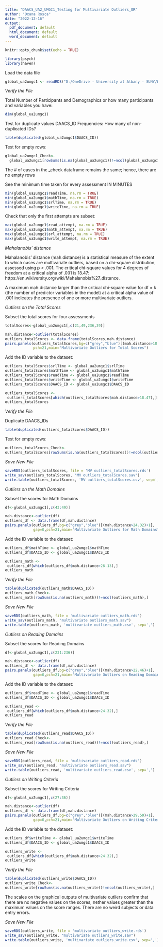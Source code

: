 ---
title: "DAACS_UA2_UMGC1_Testing for Multivariate Outliers_OR"
author: "Oxana Rosca"
date: "2022-12-16"
output:
  pdf_document: default
  html_document: default
  word_document: default
---

```{r setup, include=FALSE}
knitr::opts_chunk$set(echo = TRUE)
```

```{r}
library(psych)
library(haven)
```

Load the data file
```{r}
global_ua2umgc1 <- readRDS("D:/OneDrive - University at Albany - SUNY/WorkDirectory/data_export/global_ua2umgc1.rds")
```

*Verify the File*

Total Number of Participants and Demographics or how many participants and 
variables you have:
```{r}
dim(global_ua2umgc1)
```

Test for duplicate values DAACS_ID
Frequencies: How many of non-duplicated IDs?
```{r}
table(duplicated(global_ua2umgc1$DAACS_ID))
```
Test for empty rows:
```{r}
global_ua2umgc1_Check<-
  global_ua2umgc1[rowSums(is.na(global_ua2umgc1))!=ncol(global_ua2umgc1),]
```
The # of cases in the _check dataframe remains the same; hence, there are no 
empty rows

See the minimum time taken for every assessment IN MINUTES
```{r}
min(global_ua2umgc1$readTime, na.rm = TRUE)
min(global_ua2umgc1$mathTime, na.rm = TRUE)
min(global_ua2umgc1$srlTime, na.rm = TRUE)
min(global_ua2umgc1$writeTime, na.rm = TRUE)
```

Check that only the first attempts are subset:
```{r}
max(global_ua2umgc1$read_attempt, na.rm = TRUE)
max(global_ua2umgc1$math_attempt, na.rm = TRUE)
max(global_ua2umgc1$srl_attempt, na.rm = TRUE)
max(global_ua2umgc1$write_attempt, na.rm = TRUE)
```

*Mahalanobis' distance*

Mahalanobis' distance (mah.distance) is a statistical measure of the extent to which cases 
are multivariate outliers, based on a chi-square distribution, assessed using 
p < .001. The critical chi-square values for 4 degrees of freedom at a critical 
alpha of .001 is 18.47: https://en.wikiversity.org/wiki/Mahalanobis%27_distance.

A maximum mah.distance larger than the critical chi-square value for df = k (the number of 
predictor variables in the model) at a critical alpha value of .001 indicates 
the presence of one or more multivariate outliers.

*Outliers on the Total Scores*

Subset the total scores for four assessments
```{r}
totalScores<-global_ua2umgc1[,c(21,49,236,39)]
```

```{r}
mah.distance<-outlier(totalScores)
outliers_totalScores <- data.frame(totalScores,mah.distance)
pairs.panels(outliers_totalScores,bg=c("grey","blue")[(mah.distance>18.47)+1],
             pch=21,main="Multivariate Outliers for Total Scores")
```
Add the ID variable to the dataset:
```{r}
outliers_totalScores$srlTime <- global_ua2umgc1$srlTime
outliers_totalScores$mathTime <- global_ua2umgc1$mathTime
outliers_totalScores$readTime <- global_ua2umgc1$readTime
outliers_totalScores$writeTime <- global_ua2umgc1$writeTime
outliers_totalScores$DAACS_ID <- global_ua2umgc1$DAACS_ID
```

```{r}
outliers_totalScores <- 
 outliers_totalScores[which(outliers_totalScores$mah.distance>18.47),]
outliers_totalScores
```

*Verify the File*

Duplicate DAACS_IDs
```{r}
table(duplicated(outliers_totalScores$DAACS_ID))
```
Test for empty rows:
```{r}
outliers_totalScores_Check<-
outliers_totalScores[rowSums(is.na(outliers_totalScores))!=ncol(outliers_totalScores),]
```

*Save New File*
```{r}
saveRDS(outliers_totalScores, file = 'MV outliers_totalScores.rds')
write_sav(outliers_totalScores, "MV outliers_totalScores.sav")
write.table(outliers_totalScores, 'MV outliers_totalScores.csv', sep=',')
```

*Outliers on the Math Domains*

Subset the scores for Math Domains
```{r}
df<-global_ua2umgc1[,c(43:49)]
```

```{r}
mah.distance<-outlier(df)
outliers_df <- data.frame(df,mah.distance)
pairs.panels(outliers_df,bg=c("grey","blue")[(mah.distance>24.32)+1],
             gap=0,pch=21,main="Multivariate Outliers for Math Domains")
```
Add the ID variable to the dataset:
```{r}
outliers_df$mathTime <- global_ua2umgc1$mathTime
outliers_df$DAACS_ID <- global_ua2umgc1$DAACS_ID
```

```{r}
outliers_math <- 
 outliers_df[which(outliers_df$mah.distance>26.13),]
outliers_math
```
*Verify the File*
```{r}
table(duplicated(outliers_math$DAACS_ID))
outliers_math_Check<-
outliers_math[rowSums(is.na(outliers_math))!=ncol(outliers_math),]
```

*Save New File*
```{r}
saveRDS(outliers_math, file = 'multivariate outliers_math.rds')
write_sav(outliers_math, "multivariate outliers_math.sav")
write.table(outliers_math, 'multivariate outliers_math.csv', sep=',')
```

*Outliers on Reading Domains*

Subset the scores for Reading Domains
```{r}
df<-global_ua2umgc1[,c(231:236)]
```

```{r}
mah.distance<-outlier(df)
outliers_df <- data.frame(df,mah.distance)
pairs.panels(outliers_df,bg=c("grey","blue")[(mah.distance>22.46)+1],
             gap=0,pch=21,main="Multivariate Outliers on Reading Domains")
```
Add the ID variable to the dataset:
```{r}
outliers_df$readTime <- global_ua2umgc1$readTime
outliers_df$DAACS_ID <- global_ua2umgc1$DAACS_ID
```

```{r}
outliers_read <- 
 outliers_df[which(outliers_df$mah.distance>24.32),]
outliers_read
```
*Verify the File*
```{r}
table(duplicated(outliers_read$DAACS_ID))
outliers_read_Check<-
outliers_read[rowSums(is.na(outliers_read))!=ncol(outliers_read),]
```

*Save New File*
```{r}
saveRDS(outliers_read, file = 'multivariate outliers_read.rds')
write_sav(outliers_read, "multivariate outliers_read.sav")
write.table(outliers_read, 'multivariate outliers_read.csv', sep=',')
```

*Outliers on Writing Criteria*

Subset the scores for Writing Criteria
```{r}
df<-global_ua2umgc1[,c(27:36)]
```

```{r}
mah.distance<-outlier(df)
outliers_df <- data.frame(df,mah.distance)
pairs.panels(outliers_df,bg=c("grey","blue")[(mah.distance>29.59)+1],
             gap=0,pch=21,main="Multivariate Outliers on Writing Criteria")
```
Add the ID variable to the dataset:
```{r}
outliers_df$writeTime <- global_ua2umgc1$writeTime
outliers_df$DAACS_ID <- global_ua2umgc1$DAACS_ID
```

```{r}
outliers_write <- 
 outliers_df[which(outliers_df$mah.distance>24.32),]
outliers_write
```
*Verify the File*
```{r}
table(duplicated(outliers_write$DAACS_ID))
outliers_write_Check<-
outliers_write[rowSums(is.na(outliers_write))!=ncol(outliers_write),]
```
The scales on the graphical outputs of multivariate outliers confirm that there 
are no negative values on the scores, nether values greater than the maximum 
values on the score ranges. There are no weird subjects or data entry errors.

*Save New File*
```{r}
saveRDS(outliers_write, file = 'multivariate outliers_write.rds')
write_sav(outliers_write, "multivariate outliers_write.sav")
write.table(outliers_write, 'multivariate outliers_write.csv', sep=',')
```
